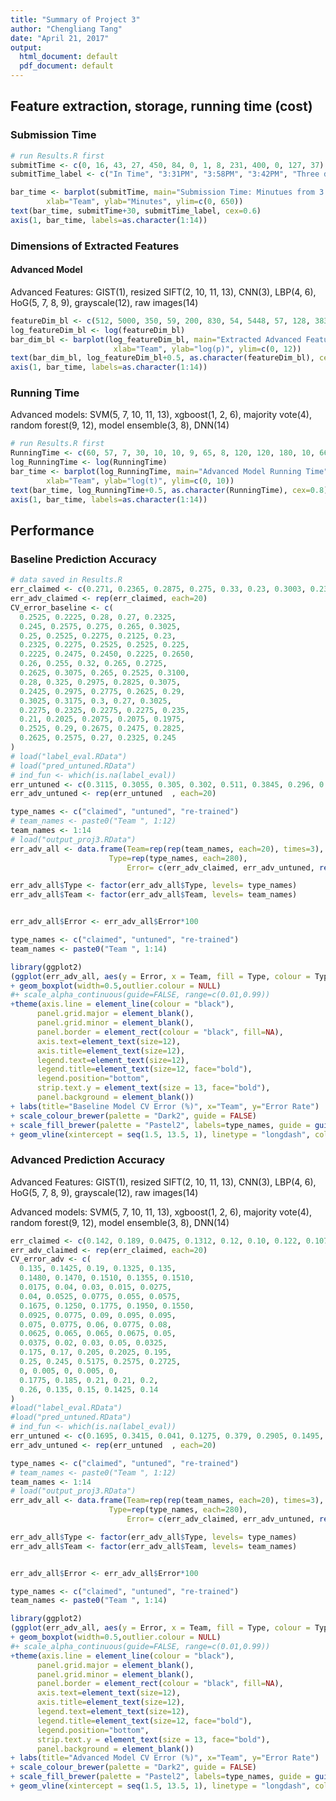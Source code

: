 ```yaml
---
title: "Summary of Project 3"
author: "Chengliang Tang"
date: "April 21, 2017"
output:
  html_document: default
  pdf_document: default
---
```


## Feature extraction, storage, running time (cost)

### Submission Time
```r
# run Results.R first
submitTime <- c(0, 16, 43, 27, 450, 84, 0, 1, 8, 231, 400, 0, 127, 37)
submitTime_label <- c("In Time", "3:31PM", "3:58PM", "3:42PM", "Three days later", "4:39PM", "In Time", "3:16PM", "3:23PM", "7:06PM", "Two days later", "In time", "5:22PM", "3:52PM")

bar_time <- barplot(submitTime, main="Submission Time: Minutues from 3:15PM",
        xlab="Team", ylab="Minutes", ylim=c(0, 650))
text(bar_time, submitTime+30, submitTime_label, cex=0.6)
axis(1, bar_time, labels=as.character(1:14))
```

### Dimensions of Extracted Features
#### Advanced Model
Advanced Features: GIST(1), resized SIFT(2, 10, 11, 13), CNN(3), LBP(4, 6), HoG(5, 7, 8, 9), grayscale(12), raw images(14)
```r
featureDim_bl <- c(512, 5000, 350, 59, 200, 830, 54, 5448, 57, 128, 383, 2131, 300, 2500)
log_featureDim_bl <- log(featureDim_bl)
bar_dim_bl <- barplot(log_featureDim_bl, main="Extracted Advanced Feature Dimensions",
                       xlab="Team", ylab="log(p)", ylim=c(0, 12))
text(bar_dim_bl, log_featureDim_bl+0.5, as.character(featureDim_bl), cex=0.8)
axis(1, bar_time, labels=as.character(1:14))
```

### Running Time
Advanced models: SVM(5, 7, 10, 11, 13), xgboost(1, 2, 6), majority vote(4), random forest(9, 12), model ensemble(3, 8), DNN(14)
```r
# run Results.R first
RunningTime <- c(60, 57, 7, 30, 10, 10, 9, 65, 8, 120, 120, 180, 10, 660)
log_RunningTime <- log(RunningTime)
bar_time <- barplot(log_RunningTime, main="Advanced Model Running Time",
        xlab="Team", ylab="log(t)", ylim=c(0, 10))
text(bar_time, log_RunningTime+0.5, as.character(RunningTime), cex=0.8)
axis(1, bar_time, labels=as.character(1:14))
```

## Performance
### Baseline Prediction Accuracy

```r
# data saved in Results.R
err_claimed <- c(0.271, 0.2365, 0.2875, 0.275, 0.33, 0.23, 0.3003, 0.235, 0.2743, 0.294, 0.27, 0.238, 0.306, 0.27)
err_adv_claimed <- rep(err_claimed, each=20)
CV_error_baseline <- c(
  0.2525, 0.2225, 0.28, 0.27, 0.2325,
  0.245, 0.2575, 0.275, 0.265, 0.3025,
  0.25, 0.2525, 0.2275, 0.2125, 0.23,
  0.2325, 0.2275, 0.2525, 0.2525, 0.225,
  0.2225, 0.2475, 0.2450, 0.2225, 0.2650,
  0.26, 0.255, 0.32, 0.265, 0.2725,
  0.2625, 0.3075, 0.265, 0.2525, 0.3100,
  0.28, 0.325, 0.2975, 0.2825, 0.3075,
  0.2425, 0.2975, 0.2775, 0.2625, 0.29,
  0.3025, 0.3175, 0.3, 0.27, 0.3025,
  0.2275, 0.2325, 0.2275, 0.2275, 0.235,
  0.21, 0.2025, 0.2075, 0.2075, 0.1975,
  0.2525, 0.29, 0.2675, 0.2475, 0.2825,
  0.2625, 0.2575, 0.27, 0.2325, 0.245
)
# load("label_eval.RData")
# load("pred_untuned.RData")
# ind_fun <- which(is.na(label_eval))
err_untuned <- c(0.3115, 0.3055, 0.305, 0.302, 0.511, 0.3845, 0.296, 0.3125, 0.301, 0.323, 0.3245, 0.305, 0.3145, 0.5155)
err_adv_untuned <- rep(err_untuned  , each=20)

type_names <- c("claimed", "untuned", "re-trained")
# team_names <- paste0("Team ", 1:12)
team_names <- 1:14
# load("output_proj3.RData")
err_adv_all <- data.frame(Team=rep(rep(team_names, each=20), times=3), 
  					  Type=rep(type_names, each=280),
						  Error= c(err_adv_claimed, err_adv_untuned, rep(CV_error_baseline, each = 4))) #as.vector(t(output$err_adv_retrained))))

err_adv_all$Type <- factor(err_adv_all$Type, levels= type_names)
err_adv_all$Team <- factor(err_adv_all$Team, levels= team_names)


err_adv_all$Error <- err_adv_all$Error*100

type_names <- c("claimed", "untuned", "re-trained")
team_names <- paste0("Team ", 1:14)

library(ggplot2)
(ggplot(err_adv_all, aes(y = Error, x = Team, fill = Type, colour = Type)) 
+ geom_boxplot(width=0.5,outlier.colour = NULL)
#+ scale_alpha_continuous(guide=FALSE, range=c(0.01,0.99))
+theme(axis.line = element_line(colour = "black"),
      panel.grid.major = element_blank(),
      panel.grid.minor = element_blank(),
      panel.border = element_rect(colour = "black", fill=NA),
      axis.text=element_text(size=12),
      axis.title=element_text(size=12),
      legend.text=element_text(size=12),
      legend.title=element_text(size=12, face="bold"),
      legend.position="bottom",
      strip.text.y = element_text(size = 13, face="bold"),
      panel.background = element_blank())
+ labs(title="Baseline Model CV Error (%)", x="Team", y="Error Rate")
+ scale_colour_brewer(palette = "Dark2", guide = FALSE)
+ scale_fill_brewer(palette = "Pastel2", labels=type_names, guide = guide_legend(title = "Type"))
+ geom_vline(xintercept = seq(1.5, 13.5, 1), linetype = "longdash", colour="lightgrey")) 

```

### Advanced Prediction Accuracy
Advanced Features: GIST(1), resized SIFT(2, 10, 11, 13), CNN(3), LBP(4, 6), HoG(5, 7, 8, 9), grayscale(12), raw images(14)

Advanced models: SVM(5, 7, 10, 11, 13), xgboost(1, 2, 6), majority vote(4), random forest(9, 12), model ensemble(3, 8), DNN(14)

```r
err_claimed <- c(0.142, 0.189, 0.0475, 0.1312, 0.12, 0.10, 0.122, 0.107, 0.07, 0.188, 0.09, 0.006, 0.1975, 0.19)
err_adv_claimed <- rep(err_claimed, each=20)
CV_error_adv <- c(
  0.135, 0.1425, 0.19, 0.1325, 0.135,
  0.1480, 0.1470, 0.1510, 0.1355, 0.1510,
  0.0175, 0.04, 0.03, 0.015, 0.0275,
  0.04, 0.0525, 0.0775, 0.055, 0.0575,
  0.1675, 0.1250, 0.1775, 0.1950, 0.1550,
  0.0925, 0.0775, 0.09, 0.095, 0.095,
  0.075, 0.0775, 0.06, 0.0775, 0.08,
  0.0625, 0.065, 0.065, 0.0675, 0.05,
  0.0375, 0.02, 0.03, 0.05, 0.0325,
  0.175, 0.17, 0.205, 0.2025, 0.195,
  0.25, 0.245, 0.5175, 0.2575, 0.2725,
  0, 0.005, 0, 0.005, 0,
  0.1775, 0.185, 0.21, 0.21, 0.2,
  0.26, 0.135, 0.15, 0.1425, 0.14
)
#load("label_eval.RData")
#load("pred_untuned.RData")
# ind_fun <- which(is.na(label_eval))
err_untuned <- c(0.1695, 0.3415, 0.041, 0.1275, 0.379, 0.2905, 0.1495, 0.197, 0.079, 0.27, 0.341, 0.0655, 0.2335, 0.183)
err_adv_untuned <- rep(err_untuned  , each=20)

type_names <- c("claimed", "untuned", "re-trained")
# team_names <- paste0("Team ", 1:12)
team_names <- 1:14
# load("output_proj3.RData")
err_adv_all <- data.frame(Team=rep(rep(team_names, each=20), times=3), 
  					  Type=rep(type_names, each=280),
						  Error= c(err_adv_claimed, err_adv_untuned, rep(CV_error_adv, each = 4))) #as.vector(t(output$err_adv_retrained))))

err_adv_all$Type <- factor(err_adv_all$Type, levels= type_names)
err_adv_all$Team <- factor(err_adv_all$Team, levels= team_names)


err_adv_all$Error <- err_adv_all$Error*100

type_names <- c("claimed", "untuned", "re-trained")
team_names <- paste0("Team ", 1:14)

library(ggplot2)
(ggplot(err_adv_all, aes(y = Error, x = Team, fill = Type, colour = Type)) 
+ geom_boxplot(width=0.5,outlier.colour = NULL)
#+ scale_alpha_continuous(guide=FALSE, range=c(0.01,0.99))
+theme(axis.line = element_line(colour = "black"),
      panel.grid.major = element_blank(),
      panel.grid.minor = element_blank(),
      panel.border = element_rect(colour = "black", fill=NA),
      axis.text=element_text(size=12),
      axis.title=element_text(size=12),
      legend.text=element_text(size=12),
      legend.title=element_text(size=12, face="bold"),
      legend.position="bottom",
      strip.text.y = element_text(size = 13, face="bold"),
      panel.background = element_blank())
+ labs(title="Advanced Model CV Error (%)", x="Team", y="Error Rate")
+ scale_colour_brewer(palette = "Dark2", guide = FALSE)
+ scale_fill_brewer(palette = "Pastel2", labels=type_names, guide = guide_legend(title = "Type"))
+ geom_vline(xintercept = seq(1.5, 13.5, 1), linetype = "longdash", colour="lightgrey")) 

```



  
  
  
  
  
  
  
  
  
  
  
 

